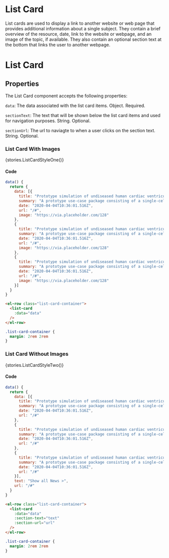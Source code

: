 
<Meta title="Components/List Card" />

# List Card
List cards are used to display a link to another website or web page that provides additional information about a single subject.
They contain a brief overview of the resource, date, link to the website or webpage, and an image of the topic, if available.
They also contain an optional section text at the bottom that links the user to another webpage.

# List Card

## Properties
The List Card component accepts the following properties:

`data`: The data associated with the list card items. Object. Required.

`sectionText`: The text that will be shown below the list card items and used for navigation purposes. String. Optional.

`sectionUrl`: The url to naviagte to when a user clicks on the section text. String. Optional.

### List Card With Images

<Story name="List Card With Images">{stories.ListCardStyleOne()}</Story>

#### Code

```js
data() {
  return {
    data: [{
      title: "Prototype simulation of undiseased human cardiac ventricular cells",
      summary: "A prototype use-case package consisting of a single-cell, 1D and 2D tissue model for simulation of autonomic effects on the cardiovascular system derived from the human ventricular model developed by O'Hara and Rudy group.",
      date: "2020-04-04T10:36:01.516Z",
      url: "/#",
      image: "https://via.placeholder.com/128"
    },
    {
      title: "Prototype simulation of undiseased human cardiac ventricular cells",
      summary: "A prototype use-case package consisting of a single-cell, 1D and 2D tissue model for simulation of autonomic effects on the cardiovascular system derived from the human ventricular model developed by O'Hara and Rudy group.",
      date: "2020-04-04T10:36:01.516Z",
      url: "/#",
      image: "https://via.placeholder.com/128"
    },
    {
      title: "Prototype simulation of undiseased human cardiac ventricular cells",
      summary: "A prototype use-case package consisting of a single-cell, 1D and 2D tissue model for simulation of autonomic effects on the cardiovascular system derived from the human ventricular model developed by O'Hara and Rudy group.",
      date: "2020-04-04T10:36:01.516Z",
      url: "/#",
      image: "https://via.placeholder.com/128"
    }]
  }
}
```

```html
<el-row class="list-card-container">
  <list-card
    :data="data"
  />
</el-row>
```

```css
.list-card-container {
  margin: 2rem 2rem
}
```

### List Card Without Images

<Story name="List Card Without Images">{stories.ListCardStyleTwo()}</Story>

#### Code

```js
data() {
  return {
    data: [{
      title: "Prototype simulation of undiseased human cardiac ventricular cells",
      summary: "A prototype use-case package consisting of a single-cell, 1D and 2D tissue model for simulation of autonomic effects on the cardiovascular system derived from the human ventricular model developed by O'Hara and Rudy group.",
      date: "2020-04-04T10:36:01.516Z",
      url: "/#"
    },
    {
      title: "Prototype simulation of undiseased human cardiac ventricular cells",
      summary: "A prototype use-case package consisting of a single-cell, 1D and 2D tissue model for simulation of autonomic effects on the cardiovascular system derived from the human ventricular model developed by O'Hara and Rudy group.",
      date: "2020-04-04T10:36:01.516Z",
      url: "/#"
    },
    {
      title: "Prototype simulation of undiseased human cardiac ventricular cells",
      summary: "A prototype use-case package consisting of a single-cell, 1D and 2D tissue model for simulation of autonomic effects on the cardiovascular system derived from the human ventricular model developed by O'Hara and Rudy group.",
      date: "2020-04-04T10:36:01.516Z",
      url: "/#"
    }],
    text: "Show all News >",
    url: "/#"
  }
}
```

```html
<el-row class="list-card-container">
  <list-card
    :data="data"
    :section-text="text"
    :section-url="url"
  />
</el-row>
```

```css
.list-card-container {
  margin: 2rem 2rem
}
```